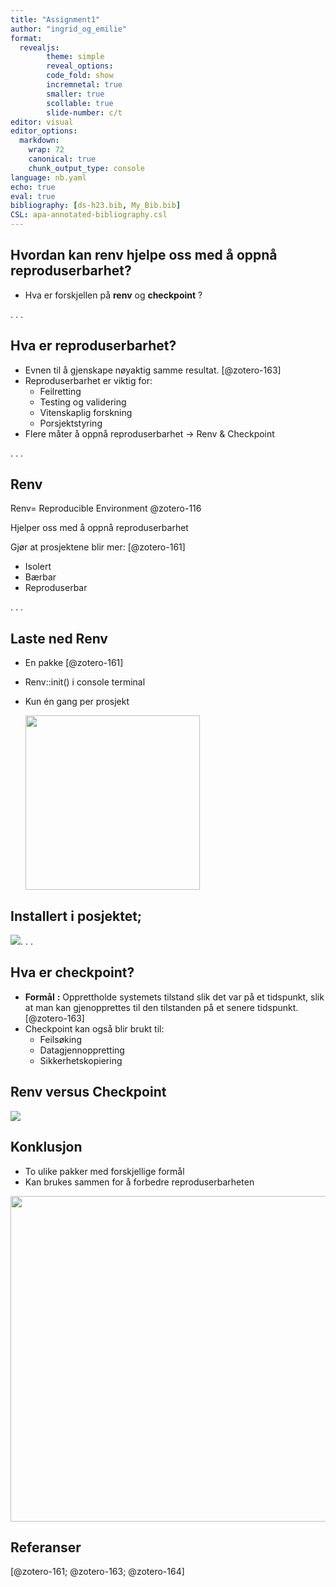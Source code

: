 ```yaml
---
title: "Assignment1"
author: "ingrid_og_emilie"
format: 
  revealjs:
        theme: simple
        reveal_options: 
        code_fold: show
        incremnetal: true
        smaller: true
        scollable: true
        slide-number: c/t
editor: visual
editor_options:
  markdown:
    wrap: 72
    canonical: true
    chunk_output_type: console
language: nb.yaml
echo: true
eval: true
bibliography: [ds-h23.bib, My_Bib.bib]
CSL: apa-annotated-bibliography.csl
---
```


## Hvordan kan **renv** hjelpe oss med å oppnå reproduserbarhet?

::: incremental
-   Hva er forskjellen på **renv** og **checkpoint** ?
:::

. . .

## Hva er reproduserbarhet?

::: incremental
-   Evnen til å gjenskape nøyaktig samme resultat. [@zotero-163]
-   Reproduserbarhet er viktig for:
    -   Feilretting
    -   Testing og validering
    -   Vitenskaplig forskning
    -   Porsjektstyring
-   Flere måter å oppnå reproduserbarhet -\> Renv & Checkpoint
:::

. . .

## Renv

::: incremental
Renv= Reproducible Environment @zotero-116

Hjelper oss med å oppnå reproduserbarhet

Gjør at prosjektene blir mer: [@zotero-161]

-   Isolert
-   Bærbar
-   Reproduserbar
:::

. . .

## Laste ned Renv

::: incremental
-   En pakke [@zotero-161]

-   Renv::init() i console terminal

-   Kun én gang per prosjekt

    ![](images/renv%20console.png){fig-align="center" width="279"}
:::

## Installert i posjektet;

![](images/renv install.png). . .

## Hva er checkpoint?

::: incremental
-   **Formål** **:** Opprettholde systemets tilstand slik det var på et
    tidspunkt, slik at man kan gjenopprettes til den tilstanden på et
    senere tidspunkt. [@zotero-163]
-   Checkpoint kan også blir brukt til:
    -   Feilsøking
    -   Datagjennoppretting
    -   Sikkerhetskopiering
:::

## Renv **versus Checkpoint**

![](images/renv%20versus%20checkpoint.png){fig-align="center"}

## Konklusjon

::: incremental
-   To ulike pakker med forskjellige formål
-   Kan brukes sammen for å forbedre reproduserbarheten

![](images/avslutning.png){fig-align="center" width="521"}
:::

## Referanser

[@zotero-161; @zotero-163; @zotero-164]
